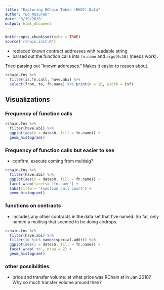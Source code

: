 ```yaml
---
title: "Exploring RChain Token (RHOC) Data"
author: "Ed Mazurek"
date: "3/19/2018"
output: html_document
---
```


```r
knitr::opts_chunk$set(echo = TRUE)
source('rchain.init.R')
```

- replaced known contract addresses with readable string
- parsed out the function calls into `fn.name` and `args[0:10]` (needs work).

Tried parsing out "known addresses." Makes it easier to reason about.

```r
rchain.fns %>%
  filter(is.fn.call, have.abi) %>%
  select(from, to, fn.name) %>% print(n = 10, width = Inf)
```

## Visualizations

### Frequency of function calls

```r
rchain.fns %>%
  filter(have.abi) %>%
  ggplot(aes(x = datesh, fill = fn.name)) + 
  geom_histogram()
```

### Frequency of function calls but easier to see

- confirm, execute coming from multisig?

```r
rchain.fns %>%
  filter(have.abi) %>%
  ggplot(aes(x = datesh, fill = fn.name)) + 
  facet_wrap(facets= 'fn.name') +
  labs(title = 'Function call count') + 
  geom_histogram()
```


### functions on contracts

- includes any other contracts in the data set that I've named. So far, only named a multisig that seemed to be doing airdrops.

```r
rchain.fns %>%
  filter(have.abi) %>%
  filter(to %in% names(special.addr)) %>%
  ggplot(aes(x = datesh, fill = fn.name)) +
  facet_wrap('to', nrow = 2) +
  geom_histogram()
```

### other possibilities

- price and transfer volume: at what price was RChain at in Jan 2018? Why so much transfer volume around then?